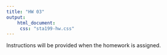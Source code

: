 ```yaml
---
title: "HW 03"
output: 
    html_document: 
     css: "sta199-hw.css"
---
```


Instructions will be provided when the homework is assigned.